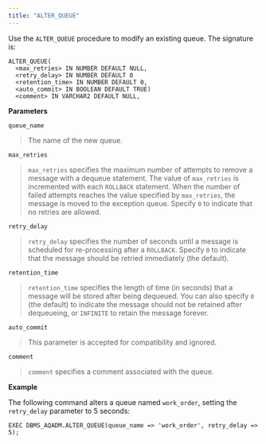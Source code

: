 ```yaml
---
title: "ALTER_QUEUE"
---
```




Use the `ALTER_QUEUE` procedure to modify an existing queue. The signature is:

    ALTER_QUEUE(
      <max_retries> IN NUMBER DEFAULT NULL,
      <retry_delay> IN NUMBER DEFAULT 0
      <retention_time> IN NUMBER DEFAULT 0,
      <auto_commit> IN BOOLEAN DEFAULT TRUE)
      <comment> IN VARCHAR2 DEFAULT NULL,

**Parameters**

`queue_name`

> The name of the new queue.

`max_retries`

> `max_retries` specifies the maximum number of attempts to remove a message with a dequeue statement. The value of `max_retries` is incremented with each `ROLLBACK` statement. When the number of failed attempts reaches the value specified by `max_retries`, the message is moved to the exception queue. Specify `0` to indicate that no retries are allowed.

`retry_delay`

> `retry_delay` specifies the number of seconds until a message is scheduled for re-processing after a `ROLLBACK`. Specify `0` to indicate that the message should be retried immediately (the default).

`retention_time`

> `retention_time` specifies the length of time (in seconds) that a message will be stored after being dequeued. You can also specify `0` (the default) to indicate the message should not be retained after dequeueing, or `INFINITE` to retain the message forever.

`auto_commit`

> This parameter is accepted for compatibility and ignored.

`comment`

> `comment` specifies a comment associated with the queue.

**Example**

The following command alters a queue named `work_order`, setting the `retry_delay` parameter to 5 seconds:

    EXEC DBMS_AQADM.ALTER_QUEUE(queue_name => 'work_order', retry_delay => 5);
